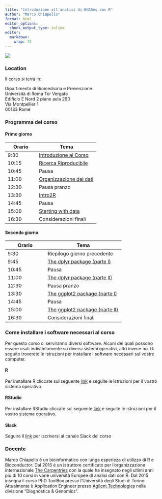 ```yaml
---
title: "Introduzione all'analisi di RNASeq con R"
author: "Marco Chiapello"
format: html
editor_options: 
  chunk_output_type: inline
editor: 
  markdown: 
    wrap: 72
---
```


![](materials/images/R2.png)

### Location

Il corso si terrà in:

Dipartimento di Biomedicina e Prevenzione    
Università di Roma Tor Vergata    
Edificio E Nord 2 piano aula 290    
Via Montpellier 1    
00133 Rome    

### Programma del corso

#### Primo giorno

| Orario     | Tema                  |
|------------|-----------------------|
|9:30| [Introduzione al Corso](materials/M1_intro.qmd)   |
|10:15| [Ricerca Riproducibile](https://phd-toolbox-course.github.io/2022_PhD_Toolbox_course/M4_RicercaRiproducibile.html#1)       |
|10:45| Pausa                   |
|11:00| [Organizzazione dei dati](https://datacarpentry.org/spreadsheet-ecology-lesson/)|
|12:30| Pausa pranzo            |
|13:30| [Intro2R](materials/M3_introR.qmd)
|14:45| Pausa                   |
|15:00| [Starting with data](https://datacarpentry.org/R-ecology-lesson/02-starting-with-data.html)|
|16:30| Considerazioni finali   | 



#### Secondo giorno

| Orario     | Tema                  |
|------------|-----------------------|
|9:30  | Riepilogo giorno precedente| 
|9:45  | [The dplyr package (parte I)](https://datacarpentry.org/R-ecology-lesson/03-dplyr.html)|
|10:45 | Pausa                  | 
|11:00 | [The dplyr package (parte II)](https://datacarpentry.org/R-ecology-lesson/03-dplyr.html)|
|12:30 | Pausa pranzo           | 
|13:30 | [The ggplot2 package (parte I)](https://datacarpentry.org/R-ecology-lesson/04-visualization-ggplot2.html)      |
|14:45 | Pausa                  | 
|15:00 | [The ggplot2 package (parte II)](https://datacarpentry.org/R-ecology-lesson/04-visualization-ggplot2.html)      |              
|16:30 | Considerazioni finali  |


### Come installare i software necessari al corso

Per questo corso ci serviranno diversi software. Alcuni dei quali possono essere
usati indistintamente su diversi sistemi operativi, altri invece no. Di seguito troverete
le istruzioni per installare i software necessari sul vostro computer.

#### R

Per installare R cliccate sul seguente [link](https://cran.r-project.org) e seguite le istruzioni per il vostro sistema operativo.

#### RStudio

Per installare RStudio cliccate sul seguente [link](https://posit.co/download/rstudio-desktop/) e seguite le istruzioni per il vostro sistema operativo.

#### Slack
Seguire il [link](https://revelotraining.slack.com/archives/C05070Z7ET0) per iscriversi al canale Slack del corso

### Docente

Marco Chiapello è un bioinformatico con lunga esperieza di utilizzo di R
e Bioconductor. Dal 2016 è un istruttore certificato per
l'organizzazione internazionale [The
Carpentries](https://carpentries.org) con la quale ha insegnato negli
ultimi anni più di 10 corsi in varie università Europee di analisi dati
con R. Dal 2015 insegna il corso PhD ToolBox presso l'Università degli
Studi di Torino. Attualmente è Application Engineer presso [Agilent
Technologies](https://www.agilent.com) nella divisione "Diagnostics &
Genomics".
